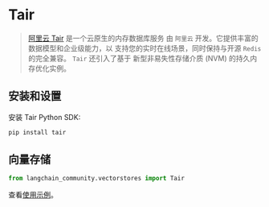 # Tair

> [阿里云 Tair](https://www.alibabacloud.com/help/en/tair/latest/what-is-tair) 是一个云原生的内存数据库服务
> 由 `阿里云` 开发。它提供丰富的数据模型和企业级能力，以
> 支持您的实时在线场景，同时保持与开源 `Redis` 的完全兼容。
> `Tair` 还引入了基于
> 新型非易失性存储介质 (NVM) 的持久内存优化实例。

## 安装和设置

安装 Tair Python SDK:

```bash
pip install tair
```

## 向量存储

```python
from langchain_community.vectorstores import Tair
```

查看[使用示例](/docs/integrations/vectorstores/tair)。
